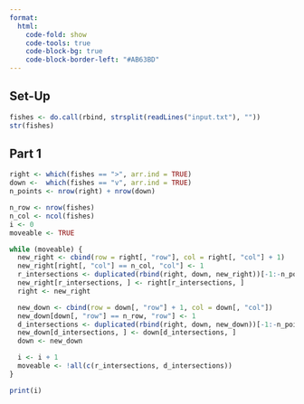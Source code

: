 ```yaml
---
format:
  html:
    code-fold: show
    code-tools: true
    code-block-bg: true
    code-block-border-left: "#AB63BD"
---
```


## Set-Up

```r
fishes <- do.call(rbind, strsplit(readLines("input.txt"), ""))
str(fishes)
```

## Part 1

```r
right <- which(fishes == ">", arr.ind = TRUE)
down <-  which(fishes == "v", arr.ind = TRUE)
n_points <- nrow(right) + nrow(down)

n_row <- nrow(fishes)
n_col <- ncol(fishes)
i <- 0
moveable <- TRUE

while (moveable) {
  new_right <- cbind(row = right[, "row"], col = right[, "col"] + 1)
  new_right[right[, "col"] == n_col, "col"] <- 1
  r_intersections <- duplicated(rbind(right, down, new_right))[-1:-n_points]
  new_right[r_intersections, ] <- right[r_intersections, ]
  right <- new_right

  new_down <- cbind(row = down[, "row"] + 1, col = down[, "col"])
  new_down[down[, "row"] == n_row, "row"] <- 1
  d_intersections <- duplicated(rbind(right, down, new_down))[-1:-n_points]
  new_down[d_intersections, ] <- down[d_intersections, ]
  down <- new_down

  i <- i + 1
  moveable <- !all(c(r_intersections, d_intersections))
}

print(i)
```
